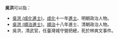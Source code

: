 '''吳洪'''可以指：
* [[吳洪_(成化進士)|吳洪 (成化進士)]]，[[成化|成化]]十一年[[進士|進士]]、明朝政治人物。
* [[吳洪_(順治進士)|吳洪 (順治進士)]]，[[順治|順治]]十八年進士、清朝政治人物。
* 吳洪，清武官，任臺灣城守營把總，死於林爽文事件。

{{disambig|cat=二字吳姓人名消歧義|hong}}